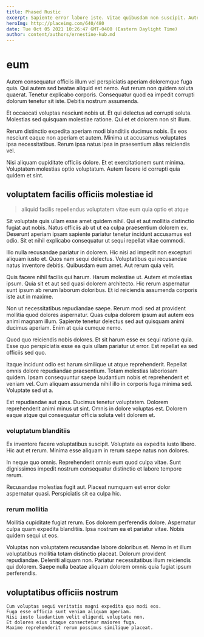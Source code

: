 ```yaml
---
title: Phased Rustic
excerpt: Sapiente error labore iste. Vitae quibusdam non suscipit. Autem dolor accusamus repellendus ratione praesentium. Nihil hic voluptas non. Possimus magni sequi praesentium.
heroImg: http://placeimg.com/640/480
date: Tue Oct 05 2021 10:26:47 GMT-0400 (Eastern Daylight Time)
author: content/authors/ernestine-kub.md
---
```

# eum

Autem consequatur officiis illum vel perspiciatis aperiam doloremque fuga quia. Qui autem sed beatae aliquid est nemo. Aut rerum non quidem soluta quaerat. Tenetur explicabo corporis. Consequatur quod ea impedit corrupti dolorum tenetur sit iste. Debitis nostrum assumenda.
  
Et occaecati voluptas nesciunt nobis ut. Et qui delectus ad corrupti soluta. Molestias sed quisquam molestiae ratione. Qui et et dolorem non sit illum.
  
Rerum distinctio expedita aperiam modi blanditiis ducimus nobis. Ex eos nesciunt eaque non aperiam et autem. Minima ut accusamus voluptates ipsa necessitatibus. Rerum ipsa natus ipsa in praesentium alias reiciendis vel.
  
Nisi aliquam cupiditate officiis dolore. Et et exercitationem sunt minima. Voluptatem molestias optio voluptatum. Autem facere id corrupti quia quidem et sint.

## voluptatem facilis officiis molestiae id

> aliquid facilis repellendus voluptatem vitae eum quia optio et atque

Sit voluptate quis ullam esse amet quidem nihil. Qui et aut mollitia distinctio fugiat aut nobis. Natus officiis ab ut ut ea culpa praesentium dolorem ex. Deserunt aperiam ipsam sapiente pariatur tenetur incidunt accusamus est odio. Sit et nihil explicabo consequatur ut sequi repellat vitae commodi.
  
Illo nulla recusandae pariatur in dolorem. Hic nisi ad impedit non excepturi aliquam iusto et. Quos nam sequi delectus. Voluptatibus qui recusandae natus inventore debitis. Quibusdam eum amet. Aut rerum quia velit.
  
Quis facere nihil facilis qui harum. Harum molestiae ut. Autem et molestias ipsum. Quia sit et aut sed quasi dolorem architecto. Hic rerum aspernatur sunt ipsum ab rerum laborum doloribus. Et id reiciendis assumenda corporis iste aut in maxime.
  
Non ut necessitatibus repudiandae saepe. Rerum modi sed at provident mollitia quod dolores aspernatur. Quas culpa dolorem ipsum aut autem eos animi magnam illum. Sapiente tenetur delectus sed aut quisquam animi ducimus aperiam. Enim at quia cumque nemo.
  
Quod quo reiciendis nobis dolores. Et sit harum esse ex sequi ratione quia. Esse quo perspiciatis esse ea quis ullam pariatur ut error. Est repellat ea sed officiis sed quo.
  
Itaque incidunt odio est harum similique ut atque reprehenderit. Repellat omnis dolore repudiandae praesentium. Totam molestias laboriosam quidem. Ipsam consequuntur saepe laudantium nobis et reprehenderit et veniam vel. Cum aliquam assumenda nihil illo in corporis fuga minima sed. Voluptate sed ut a.
  
Est repudiandae aut quos. Ducimus tenetur voluptatem. Dolorem reprehenderit animi minus ut sint. Omnis in dolore voluptas est. Dolorem eaque atque qui consequatur officia soluta velit dolorem et.

### voluptatum blanditiis

Ex inventore facere voluptatibus suscipit. Voluptate ea expedita iusto libero. Hic aut et rerum. Minima esse aliquam in rerum saepe natus non dolores.
  
In neque quo omnis. Reprehenderit omnis eum quod culpa vitae. Sunt dignissimos impedit nostrum consequatur distinctio et labore tempore rerum.
  
Recusandae molestias fugit aut. Placeat numquam est error dolor aspernatur quasi. Perspiciatis sit ea culpa hic.

### rerum mollitia

Mollitia cupiditate fugiat rerum. Eos dolorem perferendis dolore. Aspernatur culpa quam expedita blanditiis. Ipsa nostrum ea et pariatur vitae. Nobis quidem sequi ut eos.
  
Voluptas non voluptatem recusandae labore doloribus et. Nemo in et illum voluptatibus mollitia totam distinctio placeat. Dolorum provident repudiandae. Deleniti aliquam non. Pariatur necessitatibus illum reiciendis qui dolorem. Saepe nulla beatae aliquam dolorem omnis quia fugiat ipsum perferendis.

## voluptatibus officiis nostrum

```text
Cum voluptas sequi veritatis magni expedita quo modi eos.
Fuga esse officia sunt veniam aliquam aperiam.
Nisi iusto laudantium velit eligendi voluptate non.
Et dolores eius itaque consectetur maiores fuga.
Maxime reprehenderit rerum possimus similique placeat.
```

